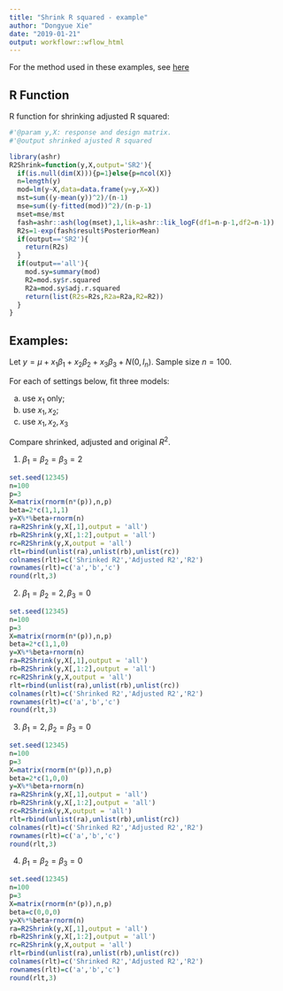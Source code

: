 ```yaml
---
title: "Shrink R squared - example"
author: "Dongyue Xie"
date: "2019-01-21"
output: workflowr::wflow_html
---
```


For the method used in these examples, see [here](r2.html)

## R Function

R function for shrinking adjusted R squared:

```r
#'@param y,X: response and design matrix.
#'@output shrinked ajusted R squared

library(ashr)
R2Shrink=function(y,X,output='SR2'){
  if(is.null(dim(X))){p=1}else{p=ncol(X)}
  n=length(y)
  mod=lm(y~X,data=data.frame(y=y,X=X))
  mst=sum((y-mean(y))^2)/(n-1)
  mse=sum((y-fitted(mod))^2)/(n-p-1)
  mset=mse/mst
  fash=ashr::ash(log(mset),1,lik=ashr::lik_logF(df1=n-p-1,df2=n-1))
  R2s=1-exp(fash$result$PosteriorMean)
  if(output=='SR2'){
    return(R2s)
  }
  if(output=='all'){
    mod.sy=summary(mod)
    R2=mod.sy$r.squared
    R2a=mod.sy$adj.r.squared
    return(list(R2s=R2s,R2a=R2a,R2=R2))
  }
}

```

## Examples: 

Let $y=\mu+x_1\beta_1+x_2\beta_2+x_3\beta_3+N(0,I_n)$. Sample size $n=100$.

For each of settings below, fit three models: 

a. use $x_1$ only; 
b. use $x_1,x_2$; 
c. use $x_1,x_2,x_3$

Compare shrinked, adjusted and original $R^2$.

1. $\beta_1=\beta_2=\beta_3=2$


```r
set.seed(12345)
n=100
p=3
X=matrix(rnorm(n*(p)),n,p)
beta=2*c(1,1,1)
y=X%*%beta+rnorm(n)
ra=R2Shrink(y,X[,1],output = 'all')
rb=R2Shrink(y,X[,1:2],output = 'all')
rc=R2Shrink(y,X,output = 'all')
rlt=rbind(unlist(ra),unlist(rb),unlist(rc))
colnames(rlt)=c('Shrinked R2','Adjusted R2','R2')
rownames(rlt)=c('a','b','c')
round(rlt,3)
```


2. $\beta_1=\beta_2=2,\beta_3=0$


```r
set.seed(12345)
n=100
p=3
X=matrix(rnorm(n*(p)),n,p)
beta=2*c(1,1,0)
y=X%*%beta+rnorm(n)
ra=R2Shrink(y,X[,1],output = 'all')
rb=R2Shrink(y,X[,1:2],output = 'all')
rc=R2Shrink(y,X,output = 'all')
rlt=rbind(unlist(ra),unlist(rb),unlist(rc))
colnames(rlt)=c('Shrinked R2','Adjusted R2','R2')
rownames(rlt)=c('a','b','c')
round(rlt,3)
```


3. $\beta_1=2,\beta_2=\beta_3=0$


```r
set.seed(12345)
n=100
p=3
X=matrix(rnorm(n*(p)),n,p)
beta=2*c(1,0,0)
y=X%*%beta+rnorm(n)
ra=R2Shrink(y,X[,1],output = 'all')
rb=R2Shrink(y,X[,1:2],output = 'all')
rc=R2Shrink(y,X,output = 'all')
rlt=rbind(unlist(ra),unlist(rb),unlist(rc))
colnames(rlt)=c('Shrinked R2','Adjusted R2','R2')
rownames(rlt)=c('a','b','c')
round(rlt,3)
```


4. $\beta_1=\beta_2=\beta_3=0$


```r
set.seed(12345)
n=100
p=3
X=matrix(rnorm(n*(p)),n,p)
beta=c(0,0,0)
y=X%*%beta+rnorm(n)
ra=R2Shrink(y,X[,1],output = 'all')
rb=R2Shrink(y,X[,1:2],output = 'all')
rc=R2Shrink(y,X,output = 'all')
rlt=rbind(unlist(ra),unlist(rb),unlist(rc))
colnames(rlt)=c('Shrinked R2','Adjusted R2','R2')
rownames(rlt)=c('a','b','c')
round(rlt,3)
```

